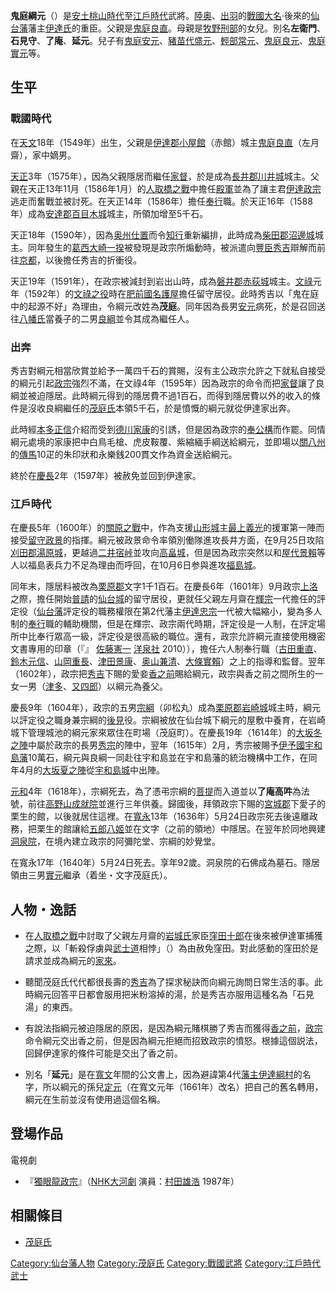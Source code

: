 {{japanese|japanese=鬼庭 綱元／茂庭 綱元|kana=おににわ つなもと／もにわ つなもと|romaji=Oniniwa Tsunamoto / Moniwa Tsunamoto}}
'''鬼庭綱元'''（{{bd|1549年||1640年|7月13日}}）是[[安土桃山時代|安土桃山時代]]至[[江戶時代|江戶時代]]武將。[[陸奥|陸奥]]、[[出羽|出羽]]的[[戰國大名|戰國大名]]‧後來的[[仙台藩|仙台藩]]藩主[[伊達氏|伊達氏]]的重臣。父親是[[鬼庭良直|鬼庭良直]]。母親是[[牧野刑部|牧野刑部]]的女兒。別名'''左衛門'''、'''石見守'''、'''了庵'''、'''延元'''。兒子有[[鬼庭安元|鬼庭安元]]、[[豬苗代盛元|豬苗代盛元]]、[[輕部常元|輕部常元]]、[[鬼庭良元|鬼庭良元]]、[[鬼庭實元|鬼庭實元]]等。

== 生平 ==
=== 戰國時代 ===
在[[天文_(後奈良天皇)|天文]]18年（1549年）出生，父親是[[伊達郡|伊達郡]][[小屋館|小屋館]]（赤館）城主[[鬼庭良直|鬼庭良直]]（左月齋），家中嫡男。

[[天正_(日本)|天正]]3年（1575年），因為父親隱居而繼任[[家督|家督]]，於是成為[[長井郡|長井郡]][[川井城|川井城]]城主。父親在天正13年11月（1586年1月）的[[人取橋之戰|人取橋之戰]]中擔任[[殿軍|殿軍]]並為了讓主君[[伊達政宗|伊達政宗]]逃走而奮戰並被討死。在天正14年（1586年）擔任[[奉行|奉行]]職。於天正16年（1588年）成為[[安達郡|安達郡]][[百目木城|百目木城]]城主，所領加增至5千石。

天正18年（1590年），因為[[奥州仕置|奥州仕置]]而令[[知行|知行]]重新編排，此時成為[[柴田郡|柴田郡]][[沼邊城|沼邊城]]城主。同年發生的[[葛西大崎一揆|葛西大崎一揆]]被發現是政宗所煽動時，被派遣向[[豐臣秀吉|豐臣秀吉]]辯解而前往[[京都|京都]]，以後擔任秀吉的折衝役。

天正19年（1591年），在政宗被減封到岩出山時，成為[[磐井郡|磐井郡]][[赤荻城|赤荻城]]城主。[[文祿|文祿]]元年（1592年）的[[文祿之役|文祿之役]]時在[[肥前國|肥前國]][[名護屋|名護屋]]擔任留守居役。此時秀吉以「鬼在庭中的起源不好」為理由，令綱元改姓為'''茂庭'''。同年因為長男[[鬼庭安元|安元]]病死，於是召回送往[[八幡氏|八幡氏]]當養子的二男[[鬼庭良綱|良綱]]並令其成為繼任人。

=== 出奔 ===
秀吉對綱元相當欣賞並給予一萬四千石的賞賜，沒有主公政宗允許之下就私自接受的綱元引起[[伊達政宗|政宗]]強烈不滿，在文祿4年（1595年）因為政宗的命令而把[[家督|家督]]讓了良綱並被迫隱居。此時綱元得到的隱居費不過1百石，而得到隱居費以外的收入的條件是沒收良綱繼任的[[茂庭氏|茂庭氏]]本領5千石，於是憤慨的綱元就從伊達家出奔。

此時經[[本多正信|本多正信]]介紹而受到[[德川家康|德川家康]]的引誘，但是因為政宗的[[奉公構|奉公構]]而作罷。同情綱元處境的家康把中白鳥毛槍、虎皮鞍覆、紫縮緬手綱送給綱元，並即場以[[關八州|關八州]]的[[傳馬|傳馬]]10疋的朱印狀和永樂銭200貫文作為資金送給綱元。

終於在[[慶長|慶長]]2年（1597年）被赦免並回到伊達家。

=== 江戶時代 ===
在慶長5年（1600年）的[[關原之戰|關原之戰]]中，作為支援[[山形城|山形城]]主[[最上義光|最上義光]]的援軍第一陣而接受[[留守政景|留守政景]]的指揮。綱元被政景命令率領別働隊進攻長井方面，在9月25日攻陷[[刈田郡|刈田郡]][[湯原城|湯原城]]，更越過[[二井宿峠|二井宿峠]]並攻向[[高畠城|高畠城]]，但是因為政宗突然以和[[屋代景賴|屋代景賴]]等人以福島表兵力不足為理由而呼回，在10月6日参與進攻[[福島城|福島城]]。

同年末，隱居料被改為[[栗原郡|栗原郡]]文字1千1百石。在慶長6年（1601年）9月政宗[[上洛|上洛]]之際，擔任開始[[普請|普請]]的[[仙台城|仙台城]]的留守居役，更就任父親左月齋在[[伊達輝宗|輝宗]]一代擔任的評定役（[[仙台藩|仙台藩]]評定役的職務權限在第2代藩主[[伊達忠宗|伊達忠宗]]一代被大幅縮小，變為多人制的[[奉行|奉行]]職的輔助機關，但是在輝宗、政宗兩代時期，評定役是一人制，在評定場所中比奉行眾高一級，評定役是很高級的職位。還有，政宗允許綱元直接使用機密文書專用的印章（『{{lang|ja|伊達政宗の手紙}}』 [[佐藤憲一|佐藤憲一]] [[洋泉社|洋泉社]] 2010）），擔任六人制奉行職（[[古田重直|古田重直]]、[[鈴木元信|鈴木元信]]、[[山岡重長|山岡重長]]、[[津田景康|津田景康]]、[[奥山兼清|奥山兼清]]、[[大條實賴|大條實賴]]）之上的指導和監督。翌年（1602年），政宗把[[豐臣秀吉|秀吉]]下賜的愛妾[[香之前|香之前]]賜給綱元，政宗與香之前之間所生的一女一男（[[慶月院|津多]]、[[亘理宗根|又四郎]]）以綱元為養父。

慶長9年（1604年），政宗的五男[[伊達宗綱|宗綱]]（卯松丸）成為[[栗原郡|栗原郡]][[岩崎城|岩崎城]]城主時，綱元以評定役之職身兼宗綱的[[後見|後見]]役。宗綱被放在仙台城下綱元的屋敷中養育，在岩崎城下管理城池的綱元家來眾住在町場（茂庭町）。在慶長19年（1614年）的[[大坂冬之陣|大坂冬之陣]]中屬於政宗的長男[[伊達秀宗|秀宗]]的陣中，翌年（1615年）2月，秀宗被賜予[[伊予國|伊予國]][[宇和島藩|宇和島藩]]10萬石，綱元與良綱一同赴往宇和島並在宇和島藩的統治機構中工作，在同年4月的[[大坂夏之陣|大坂夏之陣]]從[[宇和島城|宇和島城]]中出陣。

[[元和_(日本)|元和]]4年（1618年），宗綱死去，為了憑弔宗綱的[[菩提|菩提]]而入道並以'''了庵高吽'''為法號，前往[[高野山|高野山]][[成就院|成就院]]並進行三年供養。歸國後，拜領政宗下賜的[[宮城郡|宮城郡]]下愛子的栗生的館，以後就居住這裡。在[[寬永|寬永]]13年（1636年）5月24日政宗死去後遠離政務，把栗生的館讓給[[五郎八姬|五郎八姬]]並在文字（之前的領地）中隱居。在翌年於同地興建[[洞泉院|洞泉院]]，在境內建立政宗的阿彌陀堂、宗綱的妙覺堂。

在寬永17年（1640年）5月24日死去。享年92歲。洞泉院的石佛成為墓石。隱居領由三男[[茂庭實元|實元]]繼承（着坐・文字茂庭氏）。

== 人物・逸話 ==
*在[[人取橋之戰|人取橋之戰]]中討取了父親左月齋的[[岩城氏|岩城氏]]家臣[[窪田十郎|窪田十郎]]在後來被伊達軍捕獲之際，以「斬殺俘虜與[[武士道|武士道]]相悖」（{{lang|ja|虜囚を斬るのは士道に悖る}}）為由赦免窪田。對此感動的窪田於是請求並成為綱元的[[家來|家來]]。

*聽聞茂庭氏代代都很長壽的[[豐臣秀吉|秀吉]]為了探求秘訣而向綱元詢問日常生活的事。此時綱元回答平日都會服用把米粉溶掉的湯，於是秀吉亦服用這種名為「石見湯」的東西。

*有說法指綱元被迫隱居的原因，是因為綱元賭棋勝了秀吉而獲得[[香之前|香之前]]，[[伊達政宗|政宗]]命令綱元交出香之前，但是因為綱元拒絕而招致政宗的憤怒。根據這個説法，回歸伊達家的條件可能是交出了香之前。

*別名「'''延元'''」是在[[寬文|寬文]]年間的公文書上，因為避諱第4代[[藩主|藩主]][[伊達綱村|伊達綱村]]的名字，所以綱元的孫兒[[茂庭定元|定元]]（在寬文元年（1661年）改名）把自己的舊名轉用，綱元在生前並沒有使用過這個名稱。

== 登場作品 ==
;電視劇
*『[[獨眼龍政宗|獨眼龍政宗]]』（[[NHK大河劇|NHK大河劇]] 演員：[[村田雄浩|村田雄浩]] 1987年）

== 相關條目 ==
*[[茂庭氏|茂庭氏]]

[[Category:仙台藩人物|Category:仙台藩人物]]
[[Category:茂庭氏|Category:茂庭氏]]
[[Category:戰國武將|Category:戰國武將]]
[[Category:江戶時代武士|Category:江戶時代武士]]